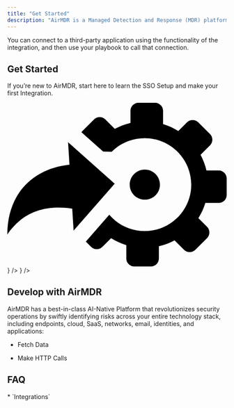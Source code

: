 ```yaml
---
title: "Get Started"
description: "AirMDR is a Managed Detection and Response (MDR) platform designed to provide advanced threat detection, incident response, and continuous monitoring for cybersecurity threats. It is tailored for organizations looking to enhance their security posture without building in-house Security Operations Centers (SOCs)."
---
```


You can connect to a third-party application using the functionality of the integration, and then use your playbook to call that connection.

## Get Started

If you’re new to AirMDR, start here to learn the SSO Setup and make your first Integration.

<CardGroup cols={2}>
  <Card
    title="Integrations"
    href="/Integrations/overview"
    horizontal
    icon={
<?xml version="1.0" encoding="utf-8"?><svg version="1.1" id="Layer_1" xmlns="http://www.w3.org/2000/svg" xmlns:xlink="http://www.w3.org/1999/xlink" x="0px" y="0px" viewBox="0 0 122.88 91.86" style="enable-background:new 0 0 122.88 91.86" xml:space="preserve"><style type="text/css"><![CDATA[
	.st0{fill-rule:evenodd;clip-rule:evenodd;}
]]></style><g><path class="st0" d="M111.89,75.94l-6.59,6.59c-1.73,1.73-4.58,1.73-6.31,0l-5.31-5.31c-2.74,1.46-5.68,2.58-8.78,3.3v6.88 c0,2.45-2.01,4.46-4.46,4.46h-9.32c-2.45,0-4.46-2.01-4.46-4.46v-7.51c-3.04-0.92-5.91-2.23-8.54-3.89l-4.87,4.87 c-1.73,1.73-4.58,1.73-6.31,0l-2.98-2.97l0.08-0.09l13.07-14.96c4.78,5.6,11.9,9.16,19.84,9.16c14.4,0,26.08-11.68,26.08-26.07l0,0 l0,0c0-14.4-11.68-26.08-26.08-26.08c-7.21,0-13.74,2.93-18.46,7.66l-4.81-0.18L41.51,16.5c0.15-0.21,0.31-0.4,0.49-0.59l6.59-6.59 c1.73-1.73,4.58-1.73,6.31,0l5.31,5.31c2.74-1.47,5.68-2.59,8.78-3.3V4.45C69.01,2.01,71.02,0,73.47,0h9.31 c2.45,0,4.46,2.01,4.46,4.46l0,7.51c3.04,0.92,5.91,2.24,8.54,3.89l4.87-4.87c1.73-1.73,4.58-1.73,6.31,0l6.59,6.59 c1.73,1.73,1.73,4.58,0,6.31l-5.31,5.31c1.47,2.74,2.59,5.68,3.3,8.78h6.88c2.44,0,4.46,2.01,4.46,4.46v9.32 c0,2.45-2.01,4.46-4.46,4.46h-7.5c-0.92,3.04-2.23,5.91-3.89,8.54l4.87,4.87C113.63,71.36,113.63,74.2,111.89,75.94L111.89,75.94 L111.89,75.94L111.89,75.94L111.89,75.94z M77.03,37.46c4.68,0,8.47,3.79,8.47,8.47c0,4.68-3.79,8.47-8.47,8.47 c-4.68,0-8.47-3.79-8.47-8.47C68.56,41.25,72.36,37.46,77.03,37.46L77.03,37.46z M60.14,45.41L37.13,71.76L36.36,59.4 C20.63,57.15,8.58,61.47,0,73.87c0.1-24.4,15.96-37.16,34.82-39.12l-0.79-12.61L60.14,45.41L60.14,45.41L60.14,45.41L60.14,45.41 L60.14,45.41L60.14,45.41z"/></g></svg>
}
  />
<Card
    title="SSO Setup"
    href="/essentials/Single-SignON-SSO-Setup"
    horizontal
    icon={
<svg version="1.1" id="Layer_1" xmlns="http://www.w3.org/2000/svg" xmlnsXlink="http://www.w3.org/1999/xlink" x="3px" y="3px"
  viewBox="0 0 1200 600" style={{enableBackground: "new 0 0 1200 600"}} xmlSpace="preserve">
  <style type="text/css">
    {`.st0{fill:#007DC1;}`}
  </style>
  <path className="st0" d="M300.6,227.4C245,227.4,200,272.4,200,328s45,100.6,100.6,100.6s100.6-45,100.6-100.6S356.2,227.4,300.6,227.4z
    M300.6,378.4c-27.8,0-50.4-22.6-50.4-50.4s22.6-50.4,50.4-50.4S351,300.2,351,328C351,355.8,328.4,378.4,300.6,378.4z M477.4,361.8
    c0-8,9.6-11.8,15.2-6.2c25.2,25.6,66.8,69.6,67,69.8c0.6,0.6,1.2,1.6,3.6,2.4c1,0.4,2.6,0.4,4.4,0.4H613c8.2,0,10.6-9.4,6.8-14.2
    l-75.2-77l-4-4c-8.6-10.2-7.6-14.2,2.2-24.6l59.6-66.6c3.8-4.8,1.4-14-7-14h-41.2c-1.6,0-2.8,0-4,0.4c-2.4,0.8-3.4,1.6-4,2.4
    c-0.2,0.2-33.2,35.8-53.6,57.6c-5.6,6-15.6,2-15.6-6.2V167.8c0-5.8-4.8-8-8.6-8h-33.6c-5.8,0-8.6,3.8-8.6,7.2v253.2
    c0,5.8,4.8,7.4,8.8,7.4h33.6c5.2,0,8.6-3.8,8.6-7.6v-58.2H477.4z M751.8,419l-3.6-33.6c-0.4-4.6-4.8-7.8-9.4-7
    c-2.6,0.4-5.2,0.6-7.8,0.6c-26.8,0-48.6-21-50.2-47.6v-44c0-5.4,4-9.8,9.4-9.8h45c3.2,0,8-2.8,8-8.6v-31.8c0-6.2-4-9.4-7.6-9.4
    h-45.4c-5.2,0-9.4-3.8-9.6-9v-51c0-3.2-2.4-8-8.6-8h-33.4c-4.2,0-8.2,2.6-8.2,7.8v163.8c1.4,54.4,46,97.8,100.6,97.8
    c4.6,0,9-0.4,13.4-1C749.2,427.6,752.4,423.6,751.8,419z M994.2,376.8c-28.4,0-32.8-10.2-32.8-48.4v-92.2c0-3.2-2.4-8.6-8.8-8.6H919
    c-4.2,0-8.8,3.4-8.8,8.6v4.2c-14.6-8.4-31.6-13.2-49.6-13.2c-55.6,0-100.6,45-100.6,100.6s45,100.6,100.6,100.6
    c25,0,47.8-9.2,65.4-24.2c9.4,14.4,24.6,24,48.4,24.2c4,0,25.6,0.8,25.6-9.4v-35.8C1000,380.2,997.6,376.8,994.2,376.8L994.2,376.8z
    M860.8,378.4c-27.8,0-50.4-22.6-50.4-50.4c0-27.8,22.6-50.4,50.4-50.4c27.8,0,50.4,22.6,50.4,50.4
    C911,355.8,888.4,378.4,860.8,378.4z"/>
</svg>
}
  />
</CardGroup>

## Develop with AirMDR

AirMDR has a best-in-class AI-Native Platform that revolutionizes security operations by swiftly identifying risks across your entire technology stack, including endpoints, cloud, SaaS, networks, email, identities, and applications:

* Fetch Data

* Make HTTP Calls

## FAQ

<Accordion title="What else than Integrations?">
  * `Integrations`
</Accordion>
